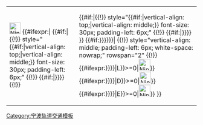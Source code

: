 {| cellpadding="0" cellspacing="0" style="font-family: Simhei, sans-serif;"
|-
| style="vertical-align: middle;" | [[File:NingboRT Exit Logo.svg|30px|alt=|link=]]
{{#ifexpr:{{NingboRT Exit/IsExit|{{{1|<noinclude>A</noinclude>}}}}}|
{{#if:{{{1|<noinclude>A</noinclude>}}}|{{!}} style="{{#if:{{{2|<noinclude>1</noinclude>}}}|vertical-align: top;|vertical-align: middle;}} font-size: 30px; padding-left: 6px;" {{!}} {{{1|<noinclude>A</noinclude>}}}{{#if:{{{2|<noinclude>1</noinclude>}}}|<sub>{{{2|<noinclude>1</noinclude>}}}</sub>}}}}
{{!}}
{{{!}} cellpadding="0" cellspacing="0"
{{!}}- style="line-height: 17px"
{{!}} style="height: 17px; font-size: 13px; line-height: 0; padding-left: 4px; white-space: nowrap;" {{!}} 出口
{{!}}- style="line-height: 17px"
{{!}} style="height: 17px; font-size: 13px; line-height: 0; padding-left: 4px; white-space: nowrap;" {{!}} Exit
{{!}}}
| {{#if:{{{1|<noinclude>A</noinclude>}}}|{{!}} style="{{#if:{{{2|<noinclude>1</noinclude>}}}|vertical-align: top;|vertical-align: middle;}} font-size: 30px; padding-left: 6px;" {{!}} {{{1|<noinclude>A</noinclude>}}}{{#if:{{{2|<noinclude>1</noinclude>}}}|<sub>{{{2|<noinclude>1</noinclude>}}}</sub>}}}}
}}
{{#if:{{{Comment|{{{comment|{{{注|<noinclude>L</noinclude>}}}}}}}}}|
{{!}} style="vertical-align: middle; padding-left: 6px; white-space: nowrap;" rowspan="2" {{!}} <!--
-->{{#ifexpr:{{str find|{{{Comment|{{{comment|{{{注|<noinclude>L</noinclude>}}}}}}}}}|L}}>=0|[[File:NingboRT Lavatory Logo.svg|x30px|alt=|link=]]}}<!--
-->{{#ifexpr:{{str find|{{{Comment|{{{comment|{{{注|<noinclude>L</noinclude>}}}}}}}}}|D}}>=0|[[File:NingboRT Disabled Logo.svg|x30px|alt=|link=]]}}<!--
-->{{#ifexpr:{{str find|{{{Comment|{{{comment|{{{注|<noinclude>L</noinclude>}}}}}}}}}|E}}>=0|[[File:NingboRT Elevator Logo.svg|x30px|alt=|link=]]}}<!--
-->
}}
|}<noinclude>
[[Category:宁波轨道交通模板]]
</noinclude>